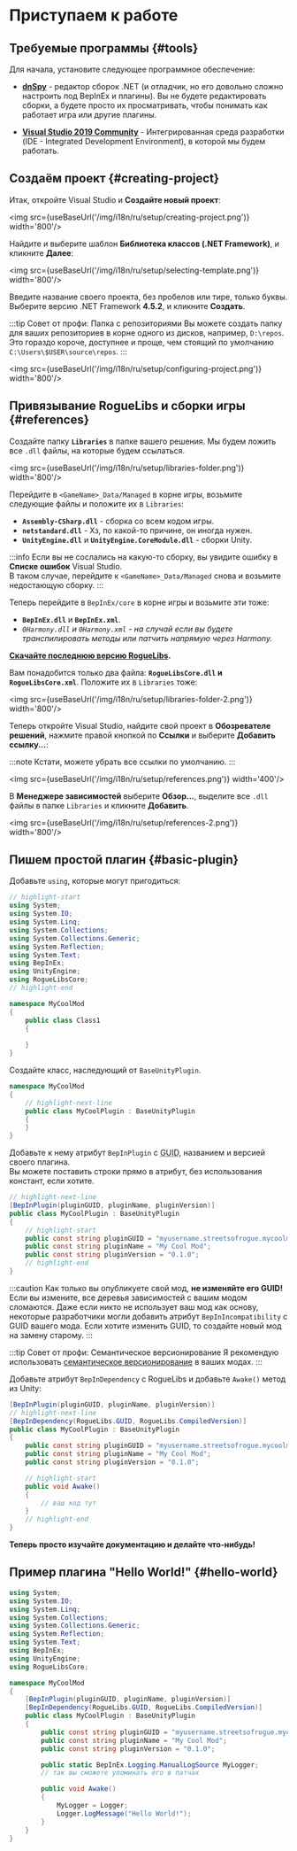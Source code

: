 # Приступаем к работе


## Требуемые программы {#tools}

Для начала, установите следующее программное обеспечение:

- **[dnSpy](https://github.com/dnSpy/dnSpy/releases/latest)** - редактор сборок .NET (и отладчик, но его довольно сложно настроить под BepInEx и плагины). Вы не будете редактировать сборки, а будете просто их просматривать, чтобы понимать как работает игра или другие плагины.

- **[Visual Studio 2019 Community](https://visualstudio.microsoft.com/downloads/)** - Интегрированная среда разработки (IDE - Integrated Development Environment), в которой мы будем работать.

## Создаём проект {#creating-project}

Итак, откройте Visual Studio и **Создайте новый проект**:

<img src={useBaseUrl('/img/i18n/ru/setup/creating-project.png')} width='800'/>

Найдите и выберите шаблон **Библиотека классов (.NET Framework)**, и кликните **Далее**:

<img src={useBaseUrl('/img/i18n/ru/setup/selecting-template.png')} width='800'/>

Введите название своего проекта, без пробелов или тире, только буквы. Выберите версию .NET Framework **4.5.2**, и кликните **Создать**.

:::tip Совет от профи: Папка с репозиториями
Вы можете создать папку для ваших репозиториев в корне одного из дисков, например, `D:\repos`. Это гораздо короче, доступнее и проще, чем стоящий по умолчанию `C:\Users\$USER\source\repos`.
:::

<img src={useBaseUrl('/img/i18n/ru/setup/configuring-project.png')} width='800'/>

## Привязывание RogueLibs и сборки игры {#references}

Создайте папку **`Libraries`** в папке вашего решения. Мы будем ложить все `.dll` файлы, на которые будем ссылаться.

<img src={useBaseUrl('/img/i18n/ru/setup/libraries-folder.png')} width='800'/>

Перейдите в `<GameName>_Data/Managed` в корне игры, возьмите следующие файлы и положите их в `Libraries`:

- **`Assembly-CSharp.dll`** - сборка со всем кодом игры.
- **`netstandard.dll`** - Хз, по какой-то причине, он иногда нужен.
- **`UnityEngine.dll`** и **`UnityEngine.CoreModule.dll`** - сборки Unity.

:::info
Если вы не сослались на какую-то сборку, вы увидите ошибку в **Списке ошибок** Visual Studio.<br/>В таком случае, перейдите к `<GameName>_Data/Managed` снова и возьмите недостающую сборку.
:::

Теперь перейдите в `BepInEx/core` в корне игры и возьмите эти тоже:

- **`BepInEx.dll`** и **`BepInEx.xml`**.
- *`0Harmony.dll` и `0Harmony.xml` - на случай если вы будете транспилировать методы или патчить напрямую через Harmony.*

**[Скачайте последнюю версию RogueLibs](https://github.com/SugarBarrel/RogueLibs/releases/latest).**

Вам понадобится только два файла: **`RogueLibsCore.dll` и `RogueLibsCore.xml`**. Положите их в `Libraries` тоже:

<img src={useBaseUrl('/img/i18n/ru/setup/libraries-folder-2.png')} width='800'/>

Теперь откройте Visual Studio, найдите свой проект в **Обозревателе решений**, нажмите правой кнопкой по **Ссылки** и выберите **Добавить ссылку...**:

:::note
Кстати, можете убрать все ссылки по умолчанию.
:::

<img src={useBaseUrl('/img/i18n/ru/setup/references.png')} width='400'/>

В **Менеджере зависимостей** выберите **Обзор...**, выделите все `.dll` файлы в папке `Libraries` и кликните **Добавить**.

<img src={useBaseUrl('/img/i18n/ru/setup/references-2.png')} width='800'/>

## Пишем простой плагин {#basic-plugin}

Добавьте `using`, которые могут пригодиться:

```csharp title="Class1.cs"
// highlight-start
using System;
using System.IO;
using System.Linq;
using System.Collections;
using System.Collections.Generic;
using System.Reflection;
using System.Text;
using BepInEx;
using UnityEngine;
using RogueLibsCore;
// highlight-end

namespace MyCoolMod
{
    public class Class1
    {
        
    }
}
```

Создайте класс, наследующий от `BaseUnityPlugin`.

```csharp title="MyCoolPlugin.cs"
namespace MyCoolMod
{
    // highlight-next-line
    public class MyCoolPlugin : BaseUnityPlugin
    {
    }
}
```

Добавьте к нему атрибут `BepInPlugin` с <abbr title="Globally Unique Identifier - универсальный уникальный идентификатор">GUID</abbr>, названием и версией своего плагина.  
Вы можете поставить строки прямо в атрибут, без использования констант, если хотите.

```csharp title="MyCoolPlugin.cs"
// highlight-next-line
[BepInPlugin(pluginGUID, pluginName, pluginVersion)]
public class MyCoolPlugin : BaseUnityPlugin
{
    // highlight-start
    public const string pluginGUID = "myusername.streetsofrogue.mycoolmod";
    public const string pluginName = "My Cool Mod";
    public const string pluginVersion = "0.1.0";
    // highlight-end
}
```

:::caution
Как только вы опубликуете свой мод, **не изменяйте его GUID!** Если вы измените, все деревья зависимостей с вашим модом сломаются. Даже если никто не использует ваш мод как основу, некоторые разработчики могли добавить атрибут `BepInIncompatibility` с GUID вашего мода. Если хотите изменить GUID, то создайте новый мод на замену старому.
:::

:::tip Совет от профи: Семантическое версионирование
Я рекомендую использовать [семантическое версионирование](https://semver.org/lang/ru/) в ваших модах.
:::

Добавьте атрибут `BepInDependency` с RogueLibs и добавьте `Awake()` метод из Unity:

```csharp title="MyCoolPlugin.cs"
[BepInPlugin(pluginGUID, pluginName, pluginVersion)]
// highlight-next-line
[BepInDependency(RogueLibs.GUID, RogueLibs.CompiledVersion)]
public class MyCoolPlugin : BaseUnityPlugin
{
    public const string pluginGUID = "myusername.streetsofrogue.mycoolmod";
    public const string pluginName = "My Cool Mod";
    public const string pluginVersion = "0.1.0";

    // highlight-start
    public void Awake()
    {
        // ваш код тут
    }
    // highlight-end
}
```

**Теперь просто изучайте документацию и делайте что-нибудь!**

## Пример плагина "Hello World!" {#hello-world}

```csharp title="MyCoolPlugin.cs"
using System;
using System.IO;
using System.Linq;
using System.Collections;
using System.Collections.Generic;
using System.Reflection;
using System.Text;
using BepInEx;
using UnityEngine;
using RogueLibsCore;

namespace MyCoolMod
{
    [BepInPlugin(pluginGUID, pluginName, pluginVersion)]
    [BepInDependency(RogueLibs.GUID, RogueLibs.CompiledVersion)]
    public class MyCoolPlugin : BaseUnityPlugin
    {
        public const string pluginGUID = "myusername.streetsofrogue.mycoolmod";
        public const string pluginName = "My Cool Mod";
        public const string pluginVersion = "0.1.0";

        public static BepInEx.Logging.ManualLogSource MyLogger;
        // так вы сможете упоминать его в патчах

        public void Awake()
        {
            MyLogger = Logger;
            Logger.LogMessage("Hello World!");
        }
    }
}
```
